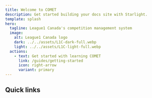 ```yaml
---
title: Welcome to COMET
description: Get started building your docs site with Starlight.
template: splash
hero:
  tagline: League1 Canada's competition management system
  image:
    alt: League1 Canada logo
    dark: ../../assets/L1C-dark-full.webp
    light: ../../assets/L1C-light-full.webp
  actions:
    - text: Get started with learning COMET
      link: /guides/getting-started
      icon: right-arrow
      variant: primary
---
```



## Quick links

<CardGrid>
  <LinkCard
    title='Head to the documentation'
    description='Learn more about using COMET to manage your club and matches'
    href='/guides/getting-started'
  />
  <LinkCard
    title='Login to the web app'
    description='To register players, coaches, and officals, and manage match operations from your computer'
    href='https://comet.canadasoccer.com/'
    target='_blank'
  />
  <LinkCard
    title='Download the iOS app'
    description='Manage your match operations on COMET Football by Analyticom on the App Store'
    href='https://apps.apple.com/me/app/comet-football/id1568506776'
    target='_blank'
  />
  <LinkCard
    title='Download the Android app'
    description='Manage your match operations on COMET Football by Analyticom.de on the Google Play Store'
    href='https://play.google.com/store/apps/details?id=de.analyticom.newCometMobile'
    target='_blank'
  />
</CardGrid>
